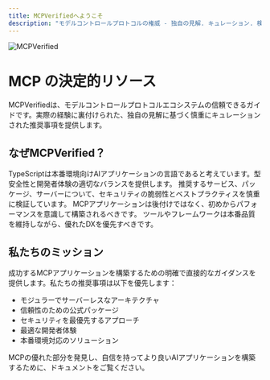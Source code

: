 ```yaml
---
title: MCPVerifiedへようこそ
description: "モデルコントロールプロトコルの権威 - 独自の見解. キュレーション. 検証済み."
---
```


<img
  className="block"
  src="/logo/mcpv-hero.jpg"
  alt="MCPVerified"
/>

# <Icon icon="certificate" iconType="solid" color="#3B82F6" /> MCP の決定的リソース

MCPVerifiedは、モデルコントロールプロトコルエコシステムの信頼できるガイドです。実際の経験に裏付けられた、独自の見解に基づく慎重にキュレーションされた推奨事項を提供します。

## <Icon icon="compass" iconType="regular" /> なぜMCPVerified？

<CardGroup cols={2}>
  <Card
    title="TypeScriptファースト"
    icon="code-branch" iconType="solid"
  >
    TypeScriptは本番環境向けAIアプリケーションの言語であると考えています。型安全性と開発者体験の適切なバランスを提供します。
  </Card>
  <Card
    title="セキュリティ優先"
    icon="shield" iconType="solid"
  >
    推奨するサービス、パッケージ、サーバーについて、セキュリティの脆弱性とベストプラクティスを慎重に検証しています。
  </Card>
  <Card
    title="パフォーマンスは重要"
    icon="bolt" iconType="solid"
  >
    MCPアプリケーションは後付けではなく、初めからパフォーマンスを意識して構築されるべきです。
  </Card>
  <Card
    title="開発者体験"
    icon="laptop-code" iconType="solid"
  >
    ツールやフレームワークは本番品質を維持しながら、優れたDXを優先すべきです。
  </Card>
</CardGroup>

## <Icon icon="flag" iconType="solid" color="#3B82F6" /> 私たちのミッション

成功するMCPアプリケーションを構築するための明確で直接的なガイダンスを提供します。私たちの推奨事項は以下を優先します：

- <Icon icon="cube" iconType="solid" /> モジュラーでサーバーレスなアーキテクチャ
- <Icon icon="check-circle" iconType="solid" /> 信頼性のための公式パッケージ
- <Icon icon="lock" iconType="solid" /> セキュリティを最優先するアプローチ
- <Icon icon="smile" iconType="solid" /> 最適な開発者体験
- <Icon icon="rocket" iconType="solid" /> 本番環境対応のソリューション

MCPの優れた部分を発見し、自信を持ってより良いAIアプリケーションを構築するために、ドキュメントをご覧ください。 